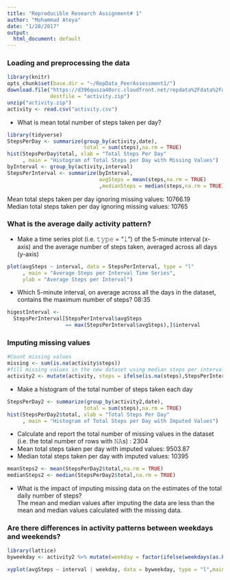 ```yaml
---
title: "Reproducible Research Assignment# 1"
author: "Mohammad Ateya"
date: "1/28/2017"
output:
  html_document: default
---
```

### Loading and preprocessing the data

```r
library(knitr)
opts_chunk$set(base.dir = "~/RepData_PeerAssessment1/")
download.file("https://d396qusza40orc.cloudfront.net/repdata%2Fdata%2Factivity.zip", 
              destfile = "activity.zip")
unzip("activity.zip")
activity <- read.csv("activity.csv")
```

- What is mean total number of steps taken per day?
```r
library(tidyverse)
StepsPerDay <- summarize(group_by(activity,date),
                         total = sum(steps),na.rm = TRUE)
hist(StepsPerDay$total, xlab = "Total Steps Per Day"
     , main = "Histogram of Total Steps per Day with Missing Values")
byInterval <- group_by(activity,interval)
StepsPerInterval <- summarize(byInterval,
                              avgSteps = mean(steps,na.rm = TRUE)
                              ,medianSteps = median(steps,na.rm = TRUE))
```

Mean total steps taken per day ignoring missing values: 10766.19  
Median total steps taken per day ignoring missing values: 10765  

### What is the average daily activity pattern?  
- Make a time series plot (i.e. 𝚝𝚢𝚙𝚎 = "𝚕") of the 5-minute interval (x-axis) and the average number of steps taken, averaged across all days (y-axis)  
```r
plot(avgSteps ~ interval, data = StepsPerInterval, type = "l"
     , main = "Average Steps per Interval Time Series", 
     ylab = "Average Steps per Interval")
```  

- Which 5-minute interval, on average across all the days in the dataset, contains the maximum number of steps? 
  08:35  
```r
higestInterval <- 
  StepsPerInterval[StepsPerInterval$avgSteps 
                   == max(StepsPerInterval$avgSteps),]$interval
```

### Imputing missing values
```r
#Count missing values
missing <- sum(is.na(activity$steps))
#fill missing values in the new dataset using median steps per interval across all days 
activity2 <- mutate(activity, steps = ifelse(is.na(steps),StepsPerInterval$medianSteps,steps))
```

- Make a histogram of the total number of steps taken each day  
```r
StepsPerDay2 <- summarize(group_by(activity2,date),
                         total = sum(steps),na.rm = TRUE)
hist(StepsPerDay2$total, xlab = "Total Steps Per Day"
     , main = "Histogram of Total Steps per Day with Imputed Values")
```

- Calculate and report the total number of missing values in the dataset (i.e. the total number of rows with 𝙽𝙰s) : 2304  
- Mean total steps taken per day with imputed values: 9503.87  
- Median total steps taken per day with imputed values: 10395 
```r
meanSteps2 <- mean(StepsPerDay2$total,na.rm = TRUE)
medianSteps2 <- median(StepsPerDay2$total,na.rm = TRUE)
```

- What is the impact of imputing missing data on the estimates of the total daily number of steps?  
 The mean and median values after imputing the data are less than the mean and median values calculated with the missing data.  
 
### Are there differences in activity patterns between weekdays and weekends?

```r
library(lattice)
byweekday <- activity2 %>% mutate(weekday = factor(ifelse(weekdays(as.POSIXct(date)) %in% c("Saturday", "Sunday"), "Weekend","Weekday"))) %>% group_by(interval, weekday) %>% summarize(avgSteps = mean(steps,na.rm = TRUE))

xyplot(avgSteps ~ interval | weekday, data = byweekday, type = "l",main = "Average Steps per Interval Time Series", ylab = "Average Steps per Interval", layout = c(1,2))

```

